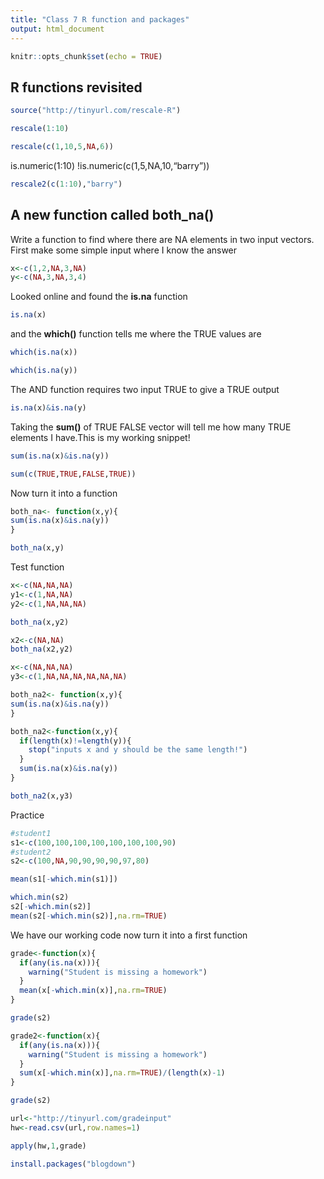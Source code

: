 ```yaml
---
title: "Class 7 R function and packages"
output: html_document
---
```


```r
knitr::opts_chunk$set(echo = TRUE)
```



## R functions revisited
```r
source("http://tinyurl.com/rescale-R")
```

```r
rescale(1:10)
```

```r
rescale(c(1,10,5,NA,6))
```

is.numeric(1:10)
!is.numeric(c(1,5,NA,10,"barry"))


```r
rescale2(c(1:10),"barry")
```


## A new function called both_na()
Write a function to find where there are NA elements in two input vectors. 
First make some simple input where I know the answer
```r
x<-c(1,2,NA,3,NA)
y<-c(NA,3,NA,3,4)
```

Looked online and found the **is.na** function
```r
is.na(x)
```

and the **which()** function tells me where the TRUE values are
```r
which(is.na(x))
```


```r
which(is.na(y))
```
The AND function requires two input TRUE to give a TRUE output
```r
is.na(x)&is.na(y)
```

Taking the **sum()** of TRUE FALSE vector will tell me how many TRUE elements I have.This is my working snippet!
```r
sum(is.na(x)&is.na(y))
```


```r
sum(c(TRUE,TRUE,FALSE,TRUE))
```


Now turn it into a function
```r
both_na<- function(x,y){
sum(is.na(x)&is.na(y))
}
```

```r
both_na(x,y)
```

Test function 
```r
x<-c(NA,NA,NA)
y1<-c(1,NA,NA)
y2<-c(1,NA,NA,NA)
```

```r
both_na(x,y2)
```

```r
x2<-c(NA,NA)
both_na(x2,y2)
```


```r
x<-c(NA,NA,NA)
y3<-c(1,NA,NA,NA,NA,NA,NA)
```


```r
both_na2<- function(x,y){
sum(is.na(x)&is.na(y))
}
```


```r
both_na2<-function(x,y){
  if(length(x)!=length(y)){
    stop("inputs x and y should be the same length!")
  }
  sum(is.na(x)&is.na(y))
}
```

```r
both_na2(x,y3)
```



Practice
```r
#student1
s1<-c(100,100,100,100,100,100,100,90)
#student2
s2<-c(100,NA,90,90,90,90,97,80)

mean(s1[-which.min(s1)])
```

```r
which.min(s2)
s2[-which.min(s2)]
mean(s2[-which.min(s2)],na.rm=TRUE)
```

We have our working code now turn it into a first function
```r
grade<-function(x){
  if(any(is.na(x))){
    warning("Student is missing a homework")
  }
  mean(x[-which.min(x)],na.rm=TRUE)
}
```

```r
grade(s2)
```

```r
grade2<-function(x){
  if(any(is.na(x))){
    warning("Student is missing a homework")
  }
  sum(x[-which.min(x)],na.rm=TRUE)/(length(x)-1)
}
```


```r
grade(s2)
```
```r
url<-"http://tinyurl.com/gradeinput"
hw<-read.csv(url,row.names=1)
```

```r
apply(hw,1,grade)
```


```r
install.packages("blogdown")
```

